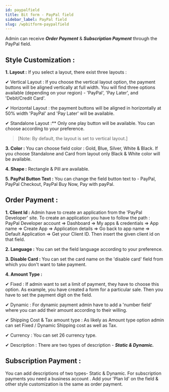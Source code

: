 ```yaml
---
id: paypalfield
title: Bit form - PayPal field
sidebar_label: PayPal field
slug: /wpbitform-paypalfield
---
```


Admin can receive ***Order Payment*** & ***Subscription Payment*** through the PayPal field.

## Style Customization :

**1. Layout :** If you select a layout, there exist three layouts :

✔ Vertical Layout : If you choose the vertical layout option, the payment buttons will be aligned vertically at full width. You will find three options available (depending on your region) - 'PayPal', 'Pay Later', and 'Debit/Credit Card'.

✔ Horizontal Layout : the payment buttons will be aligned in horizontally at 50% width  'PayPal' and 'Pay Later' will be available.

✔ Standalone Layout :** Only one play button will be available. You can choose according to your preference.
> [Note: By default, the layout is set to vertical layout.]

**3. Color :** You can choose field color : Gold, Blue, Silver, White & Black. If you choose Standalone and Card from layout only Black & White color will be available.

**4. Shape :** Rectangle & Pill are available.

**5. PayPal Button Text :** You can change the field button text to - PayPal, PayPal Checkout, PayPal Buy Now, Pay with payPal.

## Order Payment :

**1. Client Id :** Admin have to create an application from the 'PayPal Developer' site. To create an application you have to follow the path :  PayPal Developer account => Dashboard => My apps & credentials => App name => Create App => Application details => Go back to app name => Default Application =>   Get your Client ID. Then insert the given client id on that field.

**2. Language :**  You can set the field language according to your preference.

**3. Disable Card :** You can set the card name on the 'disable card' field from which you don't want to take payment.

**4. Amount Type :**

✔ Fixed : If admin want to set a limit of payment, they have to choose this option. As example, you have created a form for a particular sale. Then you have to set the payment digit on the field.

✔ Dynamic : For dynamic payment admin have to add a 'number field' where you can add their amount according to their willing.      

✔ Shipping Cost & Tax amount type  : As likely as Amount type option admin can set Fixed / Dynamic Shipping cost as well as Tax.

✔ Currency : You can set 26 currency type.

✔ Description : There are two types of description - ***Static & Dynamic.***

## Subscription Payment :
You can add descriptions of two types- Static & Dynamic. For subscription payments you need a business account . Add your 'Plan Id' on the field & other style customization is the same as order payment.